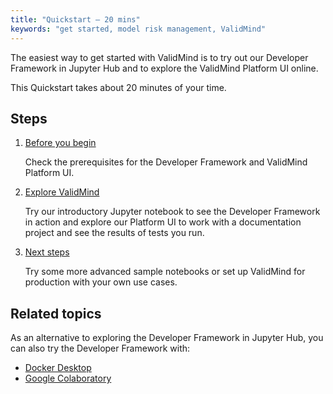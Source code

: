 ```yaml
---
title: "Quickstart — 20 mins"
keywords: "get started, model risk management, ValidMind"
---
```


The easiest way to get started with ValidMind is to try out our Developer Framework in Jupyter Hub and to explore the ValidMind Platform UI online. 

This Quickstart takes about 20 minutes of your time.

## Steps

1. [Before you begin](before-you-begin.qmd)

   Check the prerequisites for the Developer Framework and ValidMind Platform UI.

2. [Explore ValidMind](explore-validmind.qmd)

   Try our introductory Jupyter notebook to see the Developer Framework in action and explore our Platform UI to work with a documentation project and see the results of tests you run.

4. [Next steps](next-steps.qmd)

   Try some more advanced sample notebooks or set up ValidMind for production with your own use cases.

## Related topics

As an alternative to exploring the Developer Framework in Jupyter Hub, you can also try the Developer Framework with:

- [Docker Desktop](try-developer-framework-with-docker.qmd) 
- [Google Colaboratory](try-developer-framework-with-colab.qmd)